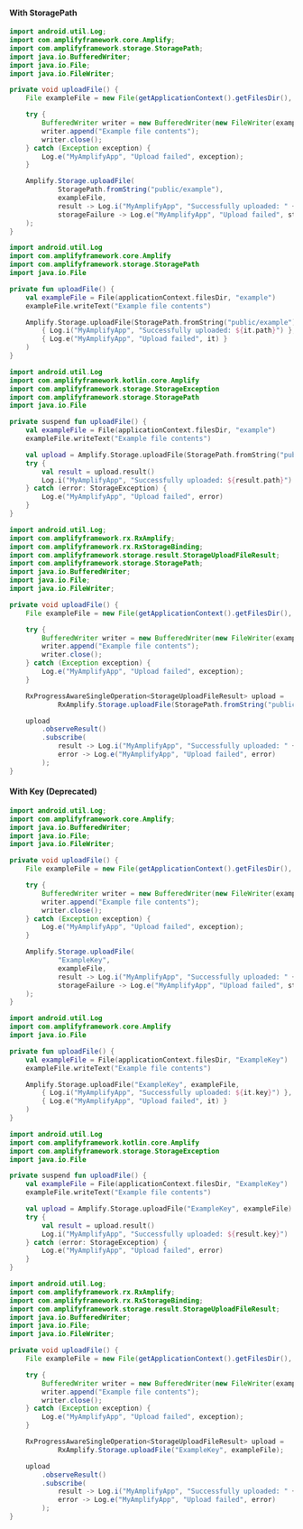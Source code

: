 #### With StoragePath

<BlockSwitcher>
<Block name="Java">

```java
import android.util.Log;
import com.amplifyframework.core.Amplify;
import com.amplifyframework.storage.StoragePath;
import java.io.BufferedWriter;
import java.io.File;
import java.io.FileWriter;
```

```java
private void uploadFile() {
    File exampleFile = new File(getApplicationContext().getFilesDir(), "example");

    try {
        BufferedWriter writer = new BufferedWriter(new FileWriter(exampleFile));
        writer.append("Example file contents");
        writer.close();
    } catch (Exception exception) {
        Log.e("MyAmplifyApp", "Upload failed", exception);
    }

    Amplify.Storage.uploadFile(
            StoragePath.fromString("public/example"),
            exampleFile,
            result -> Log.i("MyAmplifyApp", "Successfully uploaded: " + result.getPath()),
            storageFailure -> Log.e("MyAmplifyApp", "Upload failed", storageFailure)
    );
}
```

</Block>
<Block name="Kotlin - Callbacks">

```kotlin
import android.util.Log
import com.amplifyframework.core.Amplify
import com.amplifyframework.storage.StoragePath
import java.io.File
```

```kotlin
private fun uploadFile() {
    val exampleFile = File(applicationContext.filesDir, "example")
    exampleFile.writeText("Example file contents")

    Amplify.Storage.uploadFile(StoragePath.fromString("public/example"), exampleFile,
        { Log.i("MyAmplifyApp", "Successfully uploaded: ${it.path}") },
        { Log.e("MyAmplifyApp", "Upload failed", it) }
    )
}
```

</Block>
<Block name="Kotlin - Coroutines">

```kotlin
import android.util.Log
import com.amplifyframework.kotlin.core.Amplify
import com.amplifyframework.storage.StorageException
import com.amplifyframework.storage.StoragePath
import java.io.File
```

```kotlin
private suspend fun uploadFile() {
    val exampleFile = File(applicationContext.filesDir, "example")
    exampleFile.writeText("Example file contents")

    val upload = Amplify.Storage.uploadFile(StoragePath.fromString("public/example"), exampleFile)
    try {
        val result = upload.result()
        Log.i("MyAmplifyApp", "Successfully uploaded: ${result.path}")
    } catch (error: StorageException) {
        Log.e("MyAmplifyApp", "Upload failed", error)
    }
}
```

</Block>
<Block name="RxJava">

```java
import android.util.Log;
import com.amplifyframework.rx.RxAmplify;
import com.amplifyframework.rx.RxStorageBinding;
import com.amplifyframework.storage.result.StorageUploadFileResult;
import com.amplifyframework.storage.StoragePath;
import java.io.BufferedWriter;
import java.io.File;
import java.io.FileWriter;
```

```java
private void uploadFile() {
    File exampleFile = new File(getApplicationContext().getFilesDir(), "example");

    try {
        BufferedWriter writer = new BufferedWriter(new FileWriter(exampleFile));
        writer.append("Example file contents");
        writer.close();
    } catch (Exception exception) {
        Log.e("MyAmplifyApp", "Upload failed", exception);
    }

    RxProgressAwareSingleOperation<StorageUploadFileResult> upload =
            RxAmplify.Storage.uploadFile(StoragePath.fromString("public/example"), exampleFile);

    upload
        .observeResult()
        .subscribe(
            result -> Log.i("MyAmplifyApp", "Successfully uploaded: " + result.getPath()),
            error -> Log.e("MyAmplifyApp", "Upload failed", error)
        );
}
```

</Block>
</BlockSwitcher>

#### With Key (Deprecated)

<BlockSwitcher>
<Block name="Java">

```java
import android.util.Log;
import com.amplifyframework.core.Amplify;
import java.io.BufferedWriter;
import java.io.File;
import java.io.FileWriter;
```

```java
private void uploadFile() {
    File exampleFile = new File(getApplicationContext().getFilesDir(), "ExampleKey");

    try {
        BufferedWriter writer = new BufferedWriter(new FileWriter(exampleFile));
        writer.append("Example file contents");
        writer.close();
    } catch (Exception exception) {
        Log.e("MyAmplifyApp", "Upload failed", exception);
    }

    Amplify.Storage.uploadFile(
            "ExampleKey",
            exampleFile,
            result -> Log.i("MyAmplifyApp", "Successfully uploaded: " + result.getKey()),
            storageFailure -> Log.e("MyAmplifyApp", "Upload failed", storageFailure)
    );
}
```

</Block>
<Block name="Kotlin - Callbacks">

```kotlin
import android.util.Log
import com.amplifyframework.core.Amplify
import java.io.File
```

```kotlin
private fun uploadFile() {
    val exampleFile = File(applicationContext.filesDir, "ExampleKey")
    exampleFile.writeText("Example file contents")

    Amplify.Storage.uploadFile("ExampleKey", exampleFile,
        { Log.i("MyAmplifyApp", "Successfully uploaded: ${it.key}") },
        { Log.e("MyAmplifyApp", "Upload failed", it) }
    )
}
```

</Block>
<Block name="Kotlin - Coroutines">

```kotlin
import android.util.Log
import com.amplifyframework.kotlin.core.Amplify
import com.amplifyframework.storage.StorageException
import java.io.File
```

```kotlin
private suspend fun uploadFile() {
    val exampleFile = File(applicationContext.filesDir, "ExampleKey")
    exampleFile.writeText("Example file contents")

    val upload = Amplify.Storage.uploadFile("ExampleKey", exampleFile)
    try {
        val result = upload.result()
        Log.i("MyAmplifyApp", "Successfully uploaded: ${result.key}")
    } catch (error: StorageException) {
        Log.e("MyAmplifyApp", "Upload failed", error)
    }
}
```

</Block>
<Block name="RxJava">

```java
import android.util.Log;
import com.amplifyframework.rx.RxAmplify;
import com.amplifyframework.rx.RxStorageBinding;
import com.amplifyframework.storage.result.StorageUploadFileResult;
import java.io.BufferedWriter;
import java.io.File;
import java.io.FileWriter;
```

```java
private void uploadFile() {
    File exampleFile = new File(getApplicationContext().getFilesDir(), "ExampleKey");

    try {
        BufferedWriter writer = new BufferedWriter(new FileWriter(exampleFile));
        writer.append("Example file contents");
        writer.close();
    } catch (Exception exception) {
        Log.e("MyAmplifyApp", "Upload failed", exception);
    }

    RxProgressAwareSingleOperation<StorageUploadFileResult> upload =
            RxAmplify.Storage.uploadFile("ExampleKey", exampleFile);

    upload
        .observeResult()
        .subscribe(
            result -> Log.i("MyAmplifyApp", "Successfully uploaded: " + result.getKey()),
            error -> Log.e("MyAmplifyApp", "Upload failed", error)
        );
}
```

</Block>
</BlockSwitcher>
